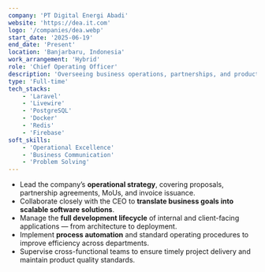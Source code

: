 ```yaml
---
company: 'PT Digital Energi Abadi'
website: 'https://dea.it.com'
logo: '/companies/dea.webp'
start_date: '2025-06-19'
end_date: 'Present'
location: 'Banjarbaru, Indonesia'
work_arrangement: 'Hybrid'
role: 'Chief Operating Officer'
description: 'Overseeing business operations, partnerships, and product development to drive the company’s SaaS ecosystem.'
type: 'Full-time'
tech_stacks:
    - 'Laravel'
    - 'Livewire'
    - 'PostgreSQL'
    - 'Docker'
    - 'Redis'
    - 'Firebase'
soft_skills:
    - 'Operational Excellence'
    - 'Business Communication'
    - 'Problem Solving'
---
```


- Lead the company’s **operational strategy**, covering proposals, partnership agreements, MoUs, and invoice issuance.
- Collaborate closely with the CEO to **translate business goals into scalable software solutions**.
- Manage the **full development lifecycle** of internal and client-facing applications — from architecture to deployment.
- Implement **process automation** and standard operating procedures to improve efficiency across departments.
- Supervise cross-functional teams to ensure timely project delivery and maintain product quality standards.